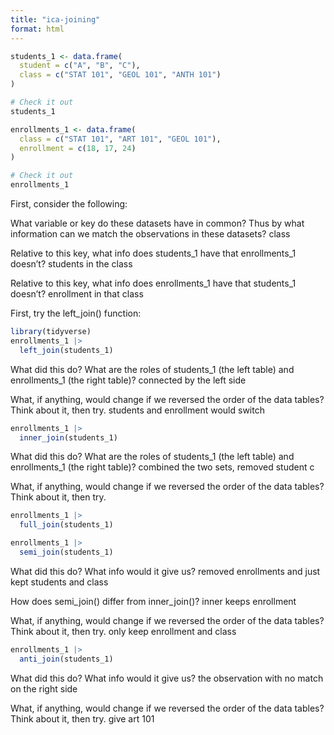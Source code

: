 ```yaml
---
title: "ica-joining"
format: html
---
```


```r
students_1 <- data.frame(
  student = c("A", "B", "C"),
  class = c("STAT 101", "GEOL 101", "ANTH 101")
)

# Check it out
students_1
```
```r
enrollments_1 <- data.frame(
  class = c("STAT 101", "ART 101", "GEOL 101"),
  enrollment = c(18, 17, 24)
)

# Check it out
enrollments_1
```
First, consider the following:

What variable or key do these datasets have in common? Thus by what information can we match the observations in these datasets? class

Relative to this key, what info does students_1 have that enrollments_1 doesn’t? students in the class

Relative to this key, what info does enrollments_1 have that students_1 doesn’t? enrollment in that class

First, try the left_join() function:

```r
library(tidyverse)
enrollments_1 |> 
  left_join(students_1)
```

What did this do? What are the roles of students_1 (the left table) and enrollments_1 (the right table)? connected by the left side

What, if anything, would change if we reversed the order of the data tables? Think about it, then try. students and enrollment would switch

```r
enrollments_1 |> 
  inner_join(students_1)
```
What did this do? What are the roles of students_1 (the left table) and enrollments_1 (the right table)? combined the two sets, removed student c

What, if anything, would change if we reversed the order of the data tables? Think about it, then try.

```r
enrollments_1 |> 
  full_join(students_1)
```
```r
enrollments_1 |> 
  semi_join(students_1)
```
What did this do? What info would it give us? removed enrollments and just kept students and class

How does semi_join() differ from inner_join()? inner keeps enrollment

What, if anything, would change if we reversed the order of the data tables? Think about it, then try. only keep enrollment and class

```r
enrollments_1 |> 
  anti_join(students_1)
```
What did this do? What info would it give us? the observation with no match on the right side

What, if anything, would change if we reversed the order of the data tables? Think about it, then try. give art 101 


